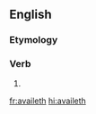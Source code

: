 ==English==

===Etymology===
{{suffix|avail|eth|lang=en}}

===Verb===
{{head|en|verb form}}

# {{en-archaic third-person singular of|avail}}

[[fr:availeth]]
[[hi:availeth]]